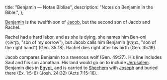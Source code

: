   title: "Benjamin — Notae Bibliae",
  description: "Notes on Benjamin in the Bible.",
};

<Initial text="Benjamin"/>

[Benjamin](/glossary/names#benjamin) is the twelfth son of [Jacob](/people/patriarchs/jacob), but the second son of Jacob and Rachel.

Rachel had a hard labor, and as she is dying, she names him Ben-oni (בֶּן־אוֹנִי, "son of my sorrow"), but Jacob calls him Benjamin (בִּנְיָמִין, "son of the right hand") (Gen. 35:18). Rachel dies right after his birth (Gen. 35:19).

Jacob compares Benjamin to a ravenous wolf (Gen. 49:27). His line includes Saul and his son Jonathan. His land would go on to include [Jerusalem](/places/old-testament/genesis/jerusalem). Benjamin dies in [Egypt](/places/old-testament/genesis/egypt), and is carried to [Shechem](/places/old-testament/genesis/shechem) with [Joseph](/people/twelve-tribes-of-israel/joseph) and buried there (Ex. 1:5-6) (Josh. 24:32) (Acts 7:15-16).
